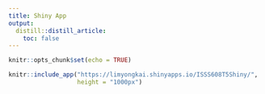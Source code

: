 ```yaml
---
title: Shiny App
output:
  distill::distill_article:
    toc: false
---
```


```r
knitr::opts_chunk$set(echo = TRUE)
```

```r
knitr::include_app("https://limyongkai.shinyapps.io/ISSS608T5Shiny/",
                   height = "1000px")
```
